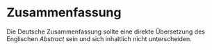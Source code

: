 # Zusammenfassung {-}

Die Deutsche Zusammenfassung sollte eine direkte Übersetzung des Englischen *Abstract* sein und sich inhaltlich nicht unterscheiden.
